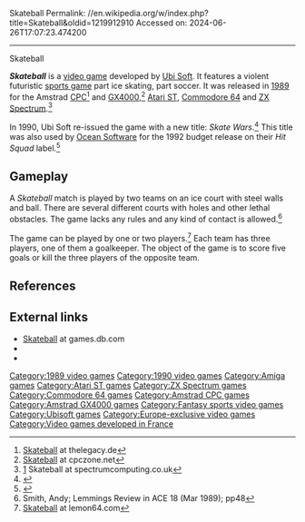 Skateball
Permalink: //en.wikipedia.org/w/index.php?title=Skateball&oldid=1219912910
Accessed on: 2024-06-26T17:07:23.474200



------
Skateball
{{Infobox VG
| title = 
| image = Skateball Cover.jpg
| caption = Cover art <small>(C64)</small>
| developer = [[Ubi Soft]]
| publisher = Ubi Soft
| series = 
| released = {{vgrelease|EU|1989}}
| genre = 
| modes = [[Single-player]], [[Two-player]]
| platforms = [[Amstrad CPC]], [[Amstrad GX4000]], [[Atari ST]], [[Commodore 64]], [[ZX Spectrum]]
}}

'''''Skateball''''' is a [[video game]] developed by [[Ubi Soft]]. It features a violent futuristic [[sports game]] part ice skating, part soccer. It was released in [[1989 in video gaming|1989]] for the Amstrad [[Amstrad CPC|CPC]]<ref>[http://www.thelegacy.de/Museum/350/ Skateball] at thelegacy.de</ref> and [[Amstrad GX4000|GX4000]],<ref>[http://www.cpczone.net/game/1474/screens Skateball] at cpczone.net</ref> [[Atari ST]], [[Commodore 64]] and [[ZX Spectrum]].<ref>[https://spectrumcomputing.co.uk/entry/4536/ZX-Spectrum/Skateball] Skateball at spectrumcomputing.co.uk</ref>

In 1990, Ubi Soft re-issued the game with a new title: ''Skate Wars''.<ref name='ys57'>{{cite magazine |title=Skatewars|magazine=Your Sinclair |issue=33 |publisher=Future Publishing|author=Jonathan Davies|date=September 1990|page=26|url=https://spectrumcomputing.co.uk/page.php?issue_id=278&page=26|access-date=15 May 2021}}</ref> This title was also used by [[Ocean Software]] for the 1992 budget release on their ''Hit Squad'' label.<ref name='ys78'>{{cite magazine |title=The Hit Squad Advertisement|magazine=Your Sinclair |issue=78 |publisher=Future Publishing|date=June 1992|page=12|url=https://spectrumcomputing.co.uk/page.php?issue_id=299&page=12|access-date=15 May 2021}}</ref>

== Gameplay ==
A ''Skateball'' match is played by two teams on an ice court with steel walls and ball. There are several different courts with holes and other lethal obstacles. The game lacks any rules and any kind of contact is allowed.<ref>Smith, Andy; Lemmings Review in ACE 18 (Mar 1989); pp48</ref>

The game can be played by one or two players.<ref>[http://www.lemon64.com/?mainurl=http%3A//www.lemon64.com/games/details.php%3FID%3D2323 Skateball] at lemon64.com</ref> Each team has three players, one of them a goalkeeper. The object of the game is to score five goals or kill the three players of the opposite team.

== References ==
{{reflist}}

== External links ==
* [http://www.games-db.com/Game/106783/ Skateball] at games.db.com
* {{WoS game|id=4536|name=Skateball}}
* {{WoS game|id=10647|name=Skatewars}}

[[Category:1989 video games]]
[[Category:1990 video games]]
[[Category:Amiga games]]
[[Category:Atari ST games]]
[[Category:ZX Spectrum games]]
[[Category:Commodore 64 games]]
[[Category:Amstrad CPC games]]
[[Category:Amstrad GX4000 games]]
[[Category:Fantasy sports video games]]
[[Category:Ubisoft games]]
[[Category:Europe-exclusive video games]]
[[Category:Video games developed in France]]